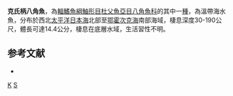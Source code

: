 {{Speciesbox
| taxon = Sarritor knipowitschi
| binomial_authority = [[Lindberg|Lindberg]] & [[Andriashev|Andriashev]], 1937
| status = NE
| status_system = IUCN3.1
| synonyms = *''Sarritor leptorhynchus knipowitschi'', Lindberg & Andriashev, 1937
}}

'''克氏柄八角魚'''，為[[輻鰭魚綱|輻鰭魚綱]][[鮋形目|鮋形目]][[杜父魚亞目|杜父魚亞目]][[八角魚科|八角魚科]]的其中一[[種|種]]，為溫帶海水魚，分布於西北[[太平洋|太平洋]][[日本海|日本海]]北部至[[鄂霍次克海|鄂霍次克海]]南部海域，棲息深度30-190公尺，體長可達14.4公分，棲息在底層水域，生活習性不明。

==参考文献==
*{{FishBase_species|genus=Sarritor|species=knipowitschi|year=2014|month=5}}

{{魚類小作品}}
{{Taxonbar}}
[[Category:柄八角魚屬|K]]
[[Category:1937年描述的鱼类|S]]